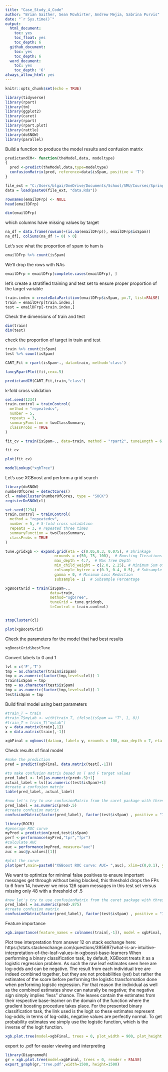 ```yaml
---
title: "Case_Study_4_Code"
author: "Brian Gaither, Sean Mcwhirter, Andrew Mejia, Sabrina Purvis"
date: "`r Sys.time()`"
output:
  html_document:
    toc: yes
    toc_float: yes
    toc_depth: 6
  github_document:
    toc: yes
    toc_depth: 6
  word_document:
    toc: yes
    toc_depth: '6'
always_allow_html: yes
---
```

```r
knitr::opts_chunk$set(echo = TRUE)
```

```r
library(tidyverse)
library(rpart)
library(tm)
library(ggplot2)
library(caret)
library(rpart)
library(rpart.plot)
library(rattle)
library(doSNOW)
library(parallel)
```

Build a function to produce the model results and confusion matrix
```r
predictandCM<- function(theModel,data, modeltype)
{
  pred <-predict(theModel,data,type=modeltype)
  confusionMatrix(pred, reference=data$isSpam, positive = 'T')
}
```

```r
file_ext = "C:/Users/blgai/OneDrive/Documents/School/SMU/Courses/Spring 2021/Quantifying The World/Case Study 6/data/"
data = load(paste0(file_ext, "data.Rda"))
```

```r
rownames(emailDFrp) <- NULL
head(emailDFrp)
```

```r
dim(emailDFrp)
```
which columns have missing values by target
```r
na_df = data.frame(rowsum(+(is.na(emailDFrp)), emailDFrp$isSpam))
na_df[, colSums(na_df != 0) > 0]
```


Let's see what the proportion of spam to ham is
```r
emailDFrp %>% count(isSpam) 
```

We'll drop the rows with NAs
```r
emailDFrp = emailDFrp[complete.cases(emailDFrp), ]
```



let's create a stratified training and test set to ensure proper proportion of the target variable
```r
train.index = createDataPartition(emailDFrp$isSpam, p=.7, list=FALSE)
train = emailDFrp[train.index,]
test = emailDFrp[-train.index,]
```

Check the dimensions of train and test
```r
dim(train)
dim(test)
```
check the proportion of target in train and test
```r
train %>% count(isSpam) 
test %>% count(isSpam) 
```


```r
CART_Fit = rpart(isSpam~., data=train, method='class')

fancyRpartPlot(fit,cex=.5)
```


```r
predictandCM(CART_Fit,train,"class")

```



k-fold cross validation
```r
set.seed(1234)
train.control = trainControl(
  method = "repeatedcv",
  number = 5,
  repeats = 3,
  summaryFunction = twoClassSummary,
  classProbs = TRUE
)
```


```r
fit_cv = train(isSpam~., data=train, method = "rpart2", tuneLength = 6, trControl = train.control, metric = "ROC")
```


```r
fit_cv
```


```r
plot(fit_cv)
```


```r

modelLookup("xgbTree")
```

Let's use XGBoost and perform a grid search
```r
library(doSNOW)
numberOfCores = detectCores()
cl = makeCluster(numberOfCores, type = "SOCK")
registerDoSNOW(cl)

set.seed(1234)
train.control = trainControl(
  method = "repeatedcv",
  number = 5, # 5-fold cross validation
  repeats = 3, # repeated three times
  summaryFunction = twoClassSummary,
  classProbs = TRUE
)

tune.gridxgb <- expand.grid(eta = c(0.05,0.3, 0.075), # Shrinkage 
                      nrounds = c(50, 75, 100),  # Boosting Iterations
                      max_depth = 4:7,  # Max Tree Depth
                      min_child_weight = c(2.0, 2.25), # Minimum Sum of Instance Weight 
                      colsample_bytree = c(0.3, 0.4, 0.5), # Subsample Ratio of Columns
                      gamma = 0, # Minimum Loss Reduction
                      subsample = 1)  # Subsample Percentage

xgBoostGrid = train(isSpam~.,
                    data=train,
                    method="xgbTree",
                    tuneGrid = tune.gridxgb,
                    trControl = train.control)


stopCluster(cl)

```


```r
plot(xgBoostGrid)
```
Check the parameters for the model that had best results
```r
xgBoostGrid$bestTune
```
Convert labels to 0 and 1
```r
lvl = c('F','T')
tmp = as.character(train$isSpam)
tmp = as.numeric(factor(tmp,levels=lvl))-1
train$isSpam = tmp
tmp = as.character(test$isSpam)
tmp = as.numeric(factor(tmp,levels=lvl))-1
test$isSpam = tmp
```

Build final model using best parameters
```r
#train_T = train
#train_T$myLab <- with(train_T, ifelse(isSpam == "T", 1, 0))
#train_T = train_T["myLab"]
y = data.matrix(train[,1])
x = data.matrix(train[,-1])

xgbFinal = xgboost(data=x, label= y, nrounds = 100, max_depth = 7, eta = 0.3, gamma = 0, colsample_bytree = 0.5, min_child_weight = 2, subsample = 1, objective="binary:logistic")

```

Check results of final model
```r

#make the prediction
pred = predict(xgbFinal, data.matrix(test[,-1]))

#to make confusion matrix based on T and F target values
pred_label <- lvl[as.numeric(pred>.5)+1]
actual_label = lvl[as.numeric(test$isSpam)+1]
#create a confusion matrix
table(pred_label, actual_label)

```

```r
#now let's try to use confusionMatrix from the caret package with threshold set at .5
pred_label = as.numeric(pred>.5)
#create confusion matrix
confusionMatrix(factor(pred_label), factor(test$isSpam) , positive = "1")
```

```r

library(ROCR)
#generage ROC curve
myPred = prediction(pred,test$isSpam)
perf <-performance(myPred,"tpr","fpr")
#calculate AUC
auc = performance(myPred, measure="auc")
auc = auc@y.values[[1]]

#plot the curve
plot(perf,main=paste0("XGBoost ROC curve: AUC= ",auc), xlim=c(0,0.1), ylim=c(.8,1),colorize=TRUE)

```

We want to optimize for minimal false positives to ensure important messages get through without being blocked, this threshold drops the FPs to 6 from 14, however we miss 126 spam messages in this test set versus missing only 48 with a threshold of .5
```r
#now let's try to use confusionMatrix from the caret package with threshold set to minimize falses based on ROC curve analysis
pred_label = as.numeric(pred>.875)
#create confusion matrix
confusionMatrix(factor(pred_label), factor(test$isSpam) , positive = "1")
```

Feature importance
```r
xgb.importance(feature_names = colnames(train[,-1]), model = xgbFinal, data=train[,-1], label=train[,1])
```

Plot tree
interpretation from answer 12 on stack exchange here:  https://stats.stackexchange.com/questions/395697/what-is-an-intuitive-interpretation-of-the-leaf-values-in-xgboost-base-learners
When performing a binary classification task, by default, XGBoost treats it as a logistic regression problem. As such the raw leaf estimates seen here are log-odds and can be negative. The result from each individual tree are indeed combined together, but they are not probabilities (yet) but rather the estimates of the score before performing the logistic transformation done when performing logistic regression. For that reason the individual as well as the combined estimates show can naturally be negative; the negative sign simply implies "less" chance.  The leaves contain the estimates from their respective base-learner on the domain of the function where the gradient boosting procedure takes place. For the presented binary classification task, the link used is the logit so these estimates represent log-odds; in terms of log-odds, negative values are perfectly normal. To get probability estimates we simply use the logistic function, which is the inverse of the logit function.
```r
xgb.plot.tree(model=xgbFinal, trees = 0, plot_width = 900, plot_height = 900, show_node_id = TRUE)

```

export to .pdf for easier viewing and interpreting
```r
library(DiagrammeR)
gr = xgb.plot.tree(model=xgbFinal, trees = 0, render = FALSE)
export_graph(gr,'tree.pdf',width=1500, height=1500)
```






